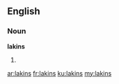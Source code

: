 ==English==

===Noun===
'''lakins'''

# {{plural of|lakin}}

[[ar:lakins]]
[[fr:lakins]]
[[ku:lakins]]
[[my:lakins]]